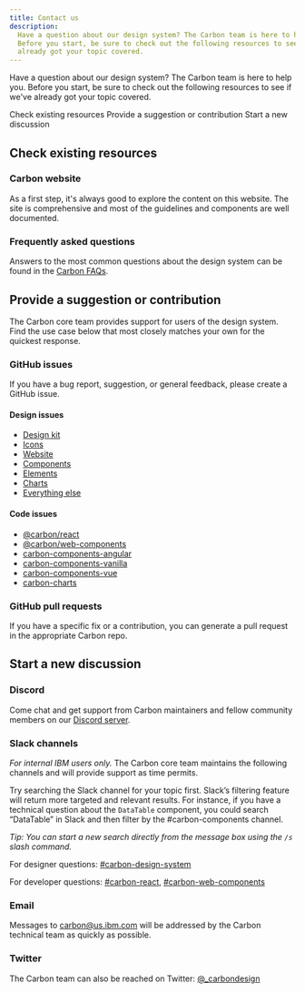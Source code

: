 ```yaml
---
title: Contact us
description:
  Have a question about our design system? The Carbon team is here to help you.
  Before you start, be sure to check out the following resources to see if we've
  already got your topic covered.
---
```


<PageDescription>

Have a question about our design system? The Carbon team is here to help you.
Before you start, be sure to check out the following resources to see if we've
already got your topic covered.

</PageDescription>

<AnchorLinks>

<AnchorLink>Check existing resources</AnchorLink>
<AnchorLink>Provide a suggestion or contribution</AnchorLink>
<AnchorLink>Start a new discussion</AnchorLink>

</AnchorLinks>

## Check existing resources

### Carbon website

As a first step, it's always good to explore the content on this website. The
site is comprehensive and most of the guidelines and components are well
documented.

### Frequently asked questions

Answers to the most common questions about the design system can be found in the
[Carbon FAQs](/help/faq).

## Provide a suggestion or contribution

The Carbon core team provides support for users of the design system. Find the
use case below that most closely matches your own for the quickest response.

### GitHub issues

If you have a bug report, suggestion, or general feedback, please create a
GitHub issue.

#### Design issues

- [Design kit](https://github.com/carbon-design-system/carbon-design-kit/issues/new)
- [Icons](https://github.com/carbon-design-system/carbon-icons/issues/new)
- [Website](https://github.com/carbon-design-system/carbon-website/issues/new/choose)
- [Components](https://github.com/carbon-design-system/carbon/issues/new/choose)
- [Elements](https://github.com/carbon-design-system/carbon/issues/new/choose)
- [Charts](https://github.com/carbon-design-system/carbon-charts/issues/new)
- [Everything else](https://github.com/carbon-design-system/issue-tracking/issues/new)

#### Code issues

- [@carbon/react](https://github.com/carbon-design-system/carbon/issues/new/choose)
- [@carbon/web-components](https://github.com/carbon-design-system/carbon-for-ibm-dotcom/issues/new/choose)
- [carbon-components-angular](https://github.com/IBM/carbon-components-angular/issues/new)
- [carbon-components-vanilla](https://github.com/carbon-design-system/carbon/issues/new/choose)
- [carbon-components-vue](https://github.com/carbon-design-system/carbon-components-vue/issues/new)
- [carbon-charts](https://github.com/carbon-design-system/carbon-charts/issues/new)

### GitHub pull requests

If you have a specific fix or a contribution, you can generate a pull request in
the appropriate Carbon repo.

## Start a new discussion

### Discord

Come chat and get support from Carbon maintainers and fellow community members
on our [Discord server](https://discord.gg/SYjvP8epkM).

### Slack channels

_For internal IBM users only._ The Carbon core team maintains the following
channels and will provide support as time permits.

Try searching the Slack channel for your topic first. Slack’s filtering feature
will return more targeted and relevant results. For instance, if you have a
technical question about the `DataTable` component, you could search “DataTable”
in Slack and then filter by the #carbon-components channel.

_Tip: You can start a new search directly from the message box using the `/s`
slash command._

For designer questions:
[#carbon-design-system](https://ibm-studios.slack.com/messages/C0M053VPT/)

For developer questions:
[#carbon-react](https://ibm-studios.slack.com/messages/C2K6RFJ1G/),
[#carbon-web-components](https://ibm-studios.slack.com/archives/CL83LMKSA)

### Email

Messages to [carbon@us.ibm.com](mailto:carbon@us.ibm.com) will be addressed by
the Carbon technical team as quickly as possible.

### Twitter

The Carbon team can also be reached on Twitter:
[@\_carbondesign](https://twitter.com/_carbondesign?lang=en)
